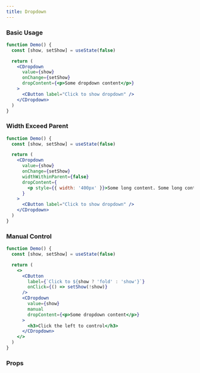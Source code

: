 ```yaml
---
title: Dropdown
---
```


### Basic Usage

```jsx live
function Demo() {
  const [show, setShow] = useState(false)

  return (
    <CDropdown
      value={show}
      onChange={setShow}
      dropContent={<p>Some dropdown content</p>}
    >
      <CButton label="Click to show dropdown" />
    </CDropdown>
  )
}
```

### Width Exceed Parent

```jsx live
function Demo() {
  const [show, setShow] = useState(false)

  return (
    <CDropdown
      value={show}
      onChange={setShow}
      widthWithinParent={false}
      dropContent={
        <p style={{ width: '400px' }}>Some long content. Some long content.</p>
      }
    >
      <CButton label="Click to show dropdown" />
    </CDropdown>
  )
}
```

### Manual Control

```jsx live
function Demo() {
  const [show, setShow] = useState(false)

  return (
    <>
      <CButton
        label={`Click to ${show ? 'fold' : 'show'}`}
        onClick={() => setShow(!show)}
      />
      <CDropdown
        value={show}
        manual
        dropContent={<p>Some dropdown content</p>}
      >
        <h3>Click the left to control</h3>
      </CDropdown>
    </>
  )
}
```

### Props

<PropTable name="CDropdown" />
